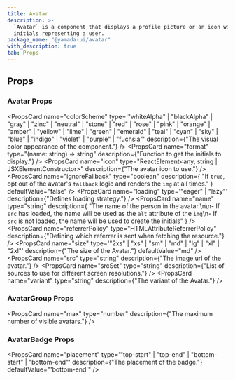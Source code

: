```yaml
---
title: Avatar
description: >-
  `Avatar` is a component that displays a profile picture or an icon with
  initials representing a user.
package_name: "@yamada-ui/avatar"
with_description: true
tab: Props
---
```


## Props

### Avatar Props

<PropsCard
  name="colorScheme"
  type='"whiteAlpha" | "blackAlpha" | "gray" | "zinc" | "neutral" | "stone" | "red" | "rose" | "pink" | "orange" | "amber" | "yellow" | "lime" | "green" | "emerald" | "teal" | "cyan" | "sky" | "blue" | "indigo" | "violet" | "purple" | "fuchsia"'
  description={"The visual color appearance of the component."}
/>
<PropsCard
  name="format"
  type="(name: string) => string"
  description={"Function to get the initials to display."}
/>
<PropsCard
  name="icon"
  type="ReactElement<any, string | JSXElementConstructor<any>>"
  description={"The avatar icon to use."}
/>
<PropsCard
  name="ignoreFallback"
  type="boolean"
  description={
    "If `true`, opt out of the avatar's `fallback` logic and renders the `img` at all times."
  }
  defaultValue="false"
/>
<PropsCard
  name="loading"
  type='"eager" | "lazy"'
  description={"Defines loading strategy."}
/>
<PropsCard
  name="name"
  type="string"
  description={
    "The name of the person in the avatar.\n\n- If `src` has loaded, the name will be used as the `alt` attribute of the `img`\n- If `src` is not loaded, the name will be used to create the initials"
  }
/>
<PropsCard
  name="referrerPolicy"
  type="HTMLAttributeReferrerPolicy"
  description={"Defining which referrer is sent when fetching the resource."}
/>
<PropsCard
  name="size"
  type='"2xs" | "xs" | "sm" | "md" | "lg" | "xl" | "2xl"'
  description={"The size of the Avatar."}
  defaultValue="md"
/>
<PropsCard
  name="src"
  type="string"
  description={"The image url of the avatar."}
/>
<PropsCard
  name="srcSet"
  type="string"
  description={"List of sources to use for different screen resolutions."}
/>
<PropsCard
  name="variant"
  type="string"
  description={"The variant of the Avatar."}
/>

### AvatarGroup Props

<PropsCard
  name="max"
  type="number"
  description={"The maximum number of visible avatars."}
/>

### AvatarBadge Props

<PropsCard
  name="placement"
  type='"top-start" | "top-end" | "bottom-start" | "bottom-end"'
  description={"The placement of the badge."}
  defaultValue="'bottom-end'"
/>

